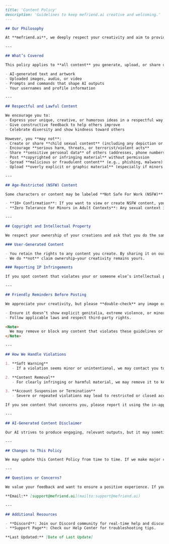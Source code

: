 ```md
---
title: 'Content Policy'
description: 'Guidelines to keep mefriend.ai creative and welcoming.'
---

## Our Philosophy

At **mefriend.ai**, we deeply respect your creativity and aim to provide a welcoming environment for exploring, creating, and sharing AI-generated characters. To keep things positive, inspiring, and legally sound for everyone, we’ve outlined the guidelines below. By using our service, you agree to follow these rules along with our [Terms and Conditions] and [Privacy Policy].

---

## What’s Covered

This policy applies to **all content** you generate, upload, or share on mefriend.ai, including:

- AI-generated text and artwork  
- Uploaded images, audio, or video  
- Prompts and commands that shape AI outputs  
- Your usernames and profile information  

---

## Respectful and Lawful Content

We encourage you to:
- Express your unique, creative, or humorous ideas in a respectful way  
- Give constructive feedback to help others improve  
- Celebrate diversity and show kindness toward others  

However, you **may not**:
- Create or share **child sexual content** (including any depiction or discussion of minors in sexual or exploitative contexts)  
- Encourage **serious harm, threats, or terrorist/violent acts**  
- Share **sensitive personal data** of others (addresses, phone numbers, etc.) without their explicit consent  
- Post **copyrighted or infringing material** without permission  
- Spread **malicious or fraudulent content** (e.g., phishing, malware)  
- Upload **overly explicit or graphic material** (especially if minors can access it)  

---

## Age-Restricted (NSFW) Content

Some characters or content may be labeled **Not Safe For Work (NSFW)**.

- **18+ Confirmation**: If you want to view or create NSFW content, you’ll be asked to confirm you’re of legal adult age.  
- **Zero Tolerance for Minors in Adult Contexts**: Any sexual context involving minors will be removed, and may lead to account restrictions for everyone’s safety.

---

## Copyright and Intellectual Property

We respect your ownership of your creations and ask that you do the same for others.

### User-Generated Content

- You retain the rights to any content you create. By sharing it on our platform, you grant us a **non-exclusive license** to store, display, or modify it as needed to operate the service.  
- We do **not** claim ownership—your creativity remains yours.

### Reporting IP Infringements

If you spot content that violates your or someone else’s intellectual property rights, please email us at [support@mefriend.ai](mailto:support@mefriend.ai). We follow applicable laws (including DMCA or similar) and will respond promptly to valid notifications.

---

## Friendly Reminders Before Posting

We appreciate your creativity, but please **double-check** any image or text before uploading or generating:

- Ensure it doesn’t show explicit genitalia, extreme violence, or minors in adult contexts.  
- Follow applicable laws and respect third-party rights.  

<Note>
  We may remove or block any content that violates these guidelines or our Terms & Conditions, but we strive to handle all concerns fairly and promptly.
</Note>

---

## How We Handle Violations

1. **Soft Warning**  
   - If a violation seems minor or unintentional, we may contact you to revise or remove the content.  

2. **Content Removal**  
   - For clearly infringing or harmful material, we may remove it to keep the community safe.  

3. **Account Suspension or Termination**  
   - Severe or repeated violations may lead to restricted or closed accounts, depending on circumstances and legal requirements.

If you see content that concerns you, please report it using the in-app “Report” feature or email us at [support@mefriend.ai](mailto:support@mefriend.ai).

---

## AI-Generated Content Disclaimer

Our AI strives to produce engaging, relevant outputs, but it may sometimes generate unexpected or incorrect content. We can’t guarantee every AI-generated piece will be fully compliant with every rule or law. If you find something problematic, please let us know so we can address it.

---

## Changes to This Policy

We may update this Content Policy from time to time. If we make major changes, we’ll post a notice or email you. Your continued use of mefriend.ai after updates means you accept the revised policy.

---

## Questions or Concerns?

We value your feedback and want to ensure a positive experience. If you have any questions or want to report an issue, contact us at:

**Email:** [support@mefriend.ai](mailto:support@mefriend.ai)

---

## Additional Resources

- **Discord**: Join our Discord community for real-time help and discussions.  
- **Support Page**: Check our Help Center for troubleshooting tips.  

**Last Updated:** [Date of Last Update]
```